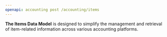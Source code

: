 ```yaml
---
openapi: accounting post /accounting/items
---
```


**The Items Data Model** is designed to simplify the management and retrieval of item-related information across various accounting platforms.
